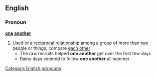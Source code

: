 ==English==
===Pronoun===
'''[[one]] [[another]]'''
#Used of a [[reciprocal]] [[relationship]] among a group of more than [[two]] people or things; compare [[each other]]
#* The raw recruits helped '''one another''' get over the first few days
#* Rainy days seemed to follow '''one another''' all summer
[[Category:English pronouns]]